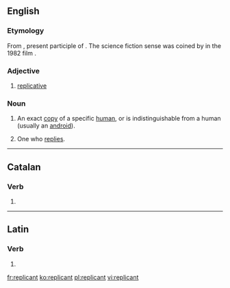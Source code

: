 ==English==

===Etymology===
From {{etyl|la|en}} {{m|la|replicāns}}, present participle of {{m|la|replicō}}. The science fiction sense was coined by {{w|David Peoples}} in the 1982 film ''{{w|Blade Runner}}''.

===Adjective===
{{en-adj}}

# [[replicative]]

===Noun===
{{en-noun}}

# {{context|science fiction|lang=en}} An exact [[copy]] of a specific [[human]], or is indistinguishable from a human (usually an [[android]]).
# {{context|archaic|lang=en}} One who [[reply|replies]].

----

==Catalan==

===Verb===
{{head|ca|verb form}}

# {{ca-verb form of|t=pres|m=ptc|replicar}}

----

==Latin==

===Verb===
{{la-verb-form|replicant}}

# {{inflection of|replicō||3|p|pres|actv|indc|lang=la}}

[[fr:replicant]]
[[ko:replicant]]
[[pl:replicant]]
[[vi:replicant]]